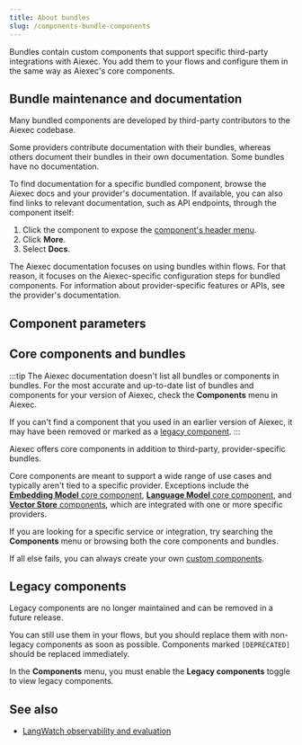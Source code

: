 ```yaml
---
title: About bundles
slug: /components-bundle-components
---
```



Bundles contain custom components that support specific third-party integrations with Aiexec.
You add them to your flows and configure them in the same way as Aiexec's core components.

## Bundle maintenance and documentation

Many bundled components are developed by third-party contributors to the Aiexec codebase.

Some providers contribute documentation with their bundles, whereas others document their bundles in their own documentation.
Some bundles have no documentation.

To find documentation for a specific bundled component, browse the Aiexec docs and your provider's documentation.
If available, you can also find links to relevant documentation, such as API endpoints, through the component itself:

1. Click the component to expose the [component's header menu](/concepts-components#component-menus).
2. Click <Icon name="Ellipsis" aria-hidden="true" /> **More**.
3. Select **Docs**.

The Aiexec documentation focuses on using bundles within flows.
For that reason, it focuses on the Aiexec-specific configuration steps for bundled components.
For information about provider-specific features or APIs, see the provider's documentation.

## Component parameters


<PartialParams />

## Core components and bundles

:::tip
The Aiexec documentation doesn't list all bundles or components in bundles.
For the most accurate and up-to-date list of bundles and components for your version of Aiexec, check the **Components** menu in Aiexec.

If you can't find a component that you used in an earlier version of Aiexec, it may have been removed or marked as a [legacy component](#legacy-components).
:::

Aiexec offers core components in addition to third-party, provider-specific bundles.

Core components are meant to support a wide range of use cases and typically aren't tied to a specific provider.
Exceptions include the [**Embedding Model** core component](/components-embedding-models), [**Language Model** core component](/components-models), and [**Vector Store** components](/components-vector-stores), which are integrated with one or more specific providers.

If you are looking for a specific service or integration, try searching the **Components** menu or browsing both the core components and bundles.

If all else fails, you can always create your own [custom components](/components-custom-components).

## Legacy components

Legacy components are no longer maintained and can be removed in a future release.

You can still use them in your flows, but you should replace them with non-legacy components as soon as possible.
Components marked `[DEPRECATED]` should be replaced immediately.

In the **Components** menu, you must enable the **Legacy components** toggle to view legacy components.

## See also

* [LangWatch observability and evaluation](/integrations-langwatch)



<!-- Not documented but in Aiexec as of 1.5.11 -->
<!--
* AgentQL
* Confluence
* Firecrawl
* Git
* Home Assistant
* Jigsawstack
* LangWatch (Mentioned on integrations-langwatch.mdx)
* Needle
* Not Diamond
* Olivya
* Scrape Graph AI
* SerpApi (Mentioned on components-tools.mdx)
* Tavily (Mentioned on components-tools.mdx)
* Twelve Labs (Mentioned on concepts-file-management.mdx and components-data.mdx)
* Unstructured
* WolframAlpha
* yfinance/Yahoo! Search (Mentioned on components-tools.mdx)
* YouTube (Mentioned on concepts-file-management.mdx and components-data.mdx)
-->